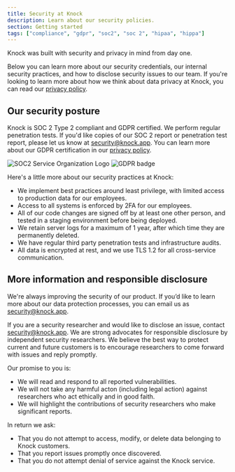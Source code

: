 ```yaml
---
title: Security at Knock
description: Learn about our security policies. 
section: Getting started
tags: ["compliance", "gdpr", "soc2", "soc 2", "hipaa", "hippa"]
---
```



Knock was built with security and privacy in mind from day one.

Below you can learn more about our security credentials, our internal security practices, and how to disclose security issues to our team. If you're looking to learn more about how we think about data privacy at Knock, you can read our [privacy policy](https://knock.app/legal/privacy-policy).

## Our security posture

Knock is SOC 2 Type 2 compliant and GDPR certified. We perform regular penetration tests. If you'd like copies of our SOC 2 report or penetration test report, please let us know at [security@knock.app](mailto:security@knock.app). You can learn more about our GDPR certification in our [privacy policy](https://knock.app/legal/privacy-policy).

<div className="flex flex-row items-center space-x-4">
  <Image
    src={"/images/21972-312_SOC_NonCPA.png"}
    alt="SOC2 Service Organization Logo"
    width={160}
    height={160}
  />
  <Image
    src={"/images/gdpr-badge.png"}
    alt="GDPR badge"
    width={160}
    height={160}
    className="self-center"
  />
</div>

Here's a little more about our security practices at Knock:

- We implement best practices around least privilege, with limited access to production data for our employees.
- Access to all systems is enforced by 2FA for our employees.
- All of our code changes are signed off by at least one other person, and tested in a staging environment before being deployed.
- We retain server logs for a maximum of 1 year, after which time they are permanently deleted.
- We have regular third party penetration tests and infrastructure audits.
- All data is encrypted at rest, and we use TLS 1.2 for all cross-service communication.

## More information and responsible disclosure

We're always improving the security of our product. If you’d like to learn more about our data protection processes, you can email us as [security@knock.app](mailto:security@knock.app).

If you are a security researcher and would like to disclose an issue, contact [security@knock.app](mailto:security@knock.app). We are strong advocates for responsible disclosure by independent security researchers. We believe the best way to protect current and future customers is to encourage researchers to come forward with issues and reply promptly.

Our promise to you is:

- We will read and respond to all reported vulnerabilities.
- We will not take any harmful acton (including legal action) against researchers who act ethically and in good faith.
- We will highlight the contributions of security researchers who make significant reports.

In return we ask:

- That you do not attempt to access, modify, or delete data belonging to Knock customers.
- That you report issues promptly once discovered.
- That you do not attempt denial of service against the Knock service.

<br />
